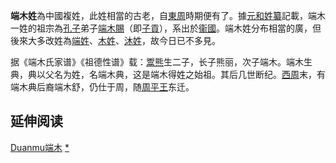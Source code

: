 {{Unreferenced|time=2020-07-25T12:14:30+00:00}}
{{姓氏
|姓氏=端木
|拼音=Duānmù
|注音={{Pinyin2zhuyin|Duān}}{{Pinyin2zhuyin|mù}}
|中国大陆=Duanmu
|台湾=Tuanmu
|香港=
|澳门=
|新加坡=
|马来西亚=
|越南=Đoan Mộc
|韩国=
|反切=
|同音字=
|堂号=
|郡望=
}}

'''端木姓'''為中國複姓，此姓相當的古老，自[[東周|東周]]時期便有了。據[[元和姓纂|元和姓纂]]記載，端木一姓的祖宗為[[孔子|孔子]]弟子[[端木賜|端木賜]]（即[[子貢|子貢]]），系出於[[衞國|衞國]]。端木姓分布相當的廣，但後來大多改姓為[[端姓|端姓]]、[[木姓|木姓]]、[[沐姓|沐姓]]，故今日已不多見。

据《端木氏家谱》《祖德性谱》载：[[鬻熊|鬻熊]]生二子，长子熊丽，次子端木。端木生典，典以父名为姓，名端木典，这是端木得姓之始祖。其后几世断纪。[[西周|西周]]末，有端木典后裔端木舒，仍仕于周，随[[周平王|周平王]]东迁。

{{姓氏小作品}}

== 延伸阅读 ==
{{Wikisource further reading}}
[[Category:罕見或停用漢姓|Duanmu端木]]
[[Category:端木姓|*]]